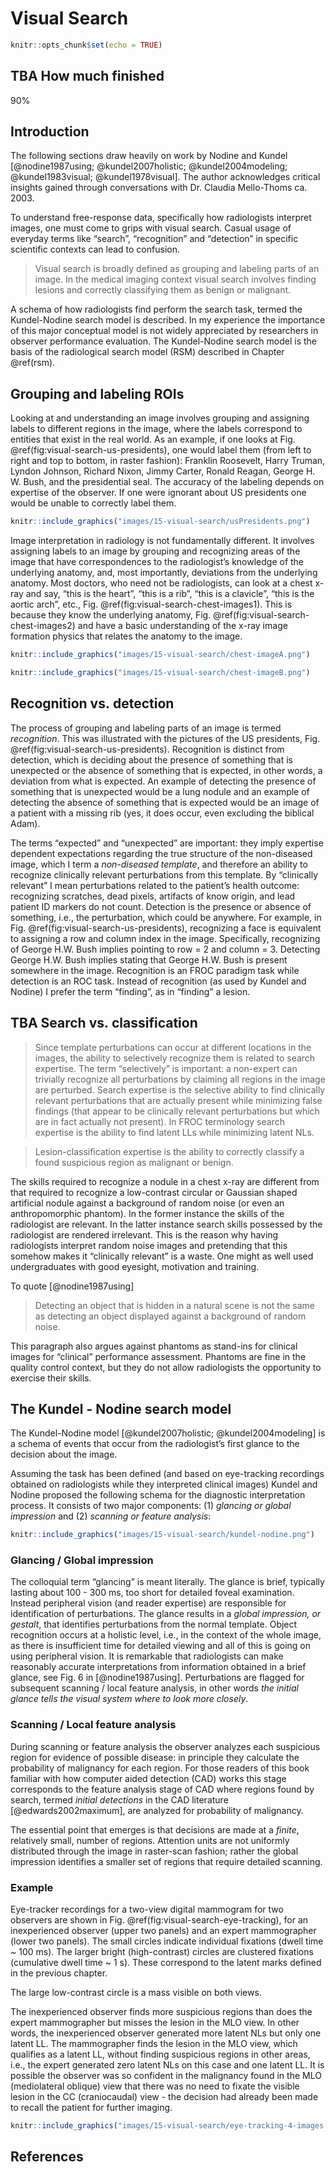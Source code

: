 # Visual Search {#visual-search}


```r
knitr::opts_chunk$set(echo = TRUE)
```


## TBA How much finished {#visual-search-how-much-finished}
90%



## Introduction {#visual-search-intro}

The following sections draw heavily on work by Nodine and Kundel [@nodine1987using; @kundel2007holistic; @kundel2004modeling; @kundel1983visual; @kundel1978visual]. The author acknowledges critical insights gained through conversations with Dr. Claudia Mello-Thoms ca. 2003.


To understand free-response data, specifically how radiologists interpret images, one must come to grips with visual search. Casual usage of everyday terms like "search", "recognition" and "detection" in specific scientific contexts can lead to confusion.

>
Visual search is broadly defined as grouping and labeling parts of an image. In the medical imaging context visual search involves finding lesions and correctly classifying them as benign or malignant.


A schema of how radiologists find perform the search task, termed the Kundel-Nodine search model is described. In my experience the importance of this major conceptual model is not widely appreciated by researchers in observer performance evaluation. The Kundel-Nodine search model is the basis of the radiological search model (RSM) described in Chapter \@ref(rsm). 




## Grouping and labeling ROIs {#visual-search-grouping-labeling-rois}

Looking at and understanding an image involves grouping and assigning labels to different regions in the image, where the labels correspond to entities that exist in the real world. As an example, if one looks at Fig. \@ref(fig:visual-search-us-presidents), one would label them (from left to right and top to bottom, in raster fashion): Franklin Roosevelt, Harry Truman, Lyndon Johnson, Richard Nixon, Jimmy Carter, Ronald Reagan, George H. W. Bush, and the presidential seal. The accuracy of the labeling depends on expertise of the observer. If one were ignorant about US presidents one would be unable to correctly label them. 


```r
knitr::include_graphics("images/15-visual-search/usPresidents.png")
``` 


Image interpretation in radiology is not fundamentally different. It involves assigning labels to an image by grouping and recognizing areas of the image that have correspondences to the radiologist’s knowledge of the underlying anatomy, and, most importantly, deviations from the underlying anatomy. Most doctors, who need not be radiologists, can look at a chest x-ray and say, "this is the heart", "this is a rib", "this is a clavicle", "this is the aortic arch", etc., Fig. \@ref(fig:visual-search-chest-images1). This is because they know the underlying anatomy, Fig. \@ref(fig:visual-search-chest-images2) and have a basic understanding of the x-ray image formation physics that relates the anatomy to the image.



```r
knitr::include_graphics("images/15-visual-search/chest-imageA.png")
``` 



```r
knitr::include_graphics("images/15-visual-search/chest-imageB.png")
``` 



## Recognition vs. detection {#visual-search-recognition-detection}

The process of grouping and labeling parts of an image is termed *recognition*. This was illustrated with the pictures of the US presidents, Fig. \@ref(fig:visual-search-us-presidents). Recognition is distinct from detection, which is deciding about the presence of something that is unexpected or the absence of something that is expected, in other words, a deviation from what is expected. An example of detecting the presence of something that is unexpected would be a lung nodule and an example of detecting the absence of something that is expected would be an image of a patient with a missing rib (yes, it does occur, even excluding the biblical Adam). 

The terms "expected" and "unexpected" are important: they imply expertise dependent expectations regarding the true structure of the non-diseased image, which I term a *non-diseased template*, and therefore an ability to recognize  clinically relevant perturbations from this template. By "clinically relevant" I mean perturbations related to the patient's health outcome: recognizing scratches, dead pixels, artifacts of know origin, and lead patient ID markers do not count. Detection is the presence or absence of something, i.e., the perturbation, which could be anywhere. For example, in Fig. \@ref(fig:visual-search-us-presidents), recognizing a face is equivalent to assigning a row and column index in the image. Specifically, recognizing of George H.W. Bush implies pointing to row = 2 and column = 3. Detecting George H.W. Bush implies stating that George H.W. Bush is present somewhere in the image. Recognition is an FROC paradigm task while detection is an ROC task. Instead of recognition (as used by Kundel and Nodine) I prefer the term "finding", as in "finding" a lesion.


## TBA Search vs. classification {#visual-search-search-classification}

>Since template perturbations can occur at different locations in the images, the ability to selectively recognize them is related to search expertise. The term "selectively" is important: a non-expert can trivially recognize all perturbations by claiming all regions in the image are perturbed. Search expertise is the selective ability to find clinically relevant perturbations that are actually present while minimizing false findings (that appear to be clinically relevant perturbations but which are in fact actually not present). In FROC terminology search expertise is the ability to find latent LLs while minimizing latent NLs. 

>Lesion-classification expertise is the ability to correctly classify a found suspicious region as malignant or benign. 

The skills required to recognize a nodule in a chest x-ray are different from that required to recognize a low-contrast circular or Gaussian shaped artificial nodule against a background of random noise (or even an anthropomorphic phantom). In the former instance the skills of the radiologist are relevant. In the latter instance search skills possessed by the radiologist are rendered irrelevant. This is the reason why having radiologists interpret random noise images and pretending that this somehow makes it “clinically relevant” is a waste. One might as well used undergraduates with good eyesight, motivation and training. 

To quote [@nodine1987using] 

> Detecting an object that is hidden in a natural scene is not the same as detecting an object displayed against a background of random noise.

This paragraph also argues against phantoms as stand-ins for clinical images for "clinical" performance assessment. Phantoms are fine in the quality control context, but they do not allow radiologists the opportunity to exercise their skills.
 

## The Kundel - Nodine search model {#visual-search-kundel-nodine-model}

The Kundel-Nodine model [@kundel2007holistic; @kundel2004modeling] is a schema of events that occur from the radiologist's first glance to the decision about the image.  

Assuming the task has been defined (and based on eye-tracking recordings obtained on radiologists while they interpreted clinical images) Kundel and Nodine proposed the following schema for the diagnostic interpretation process. It consists of two major components: (1) *glancing or global impression* and (2) *scanning or feature analysis*:



```r
knitr::include_graphics("images/15-visual-search/kundel-nodine.png")
``` 



### Glancing / Global impression {#visual-search-glancing-global-impression}

The colloquial term "glancing" is meant literally. The glance is brief, typically lasting about 100 - 300 ms, too short for detailed foveal examination. Instead peripheral vision (and reader expertise) are responsible for identification of perturbations. The glance results in a *global impression, or gestalt*, that identifies perturbations from the normal template. Object recognition occurs at a holistic level, i.e., in the context of the whole image, as there is insufficient time for detailed viewing and all of this is going on using peripheral vision. It is remarkable that radiologists can make reasonably accurate interpretations from information obtained in a brief glance, see Fig. 6 in [@nodine1987using]. Perturbations are flagged for subsequent scanning / local feature analysis, in other words *the initial glance tells the visual system where to look more closely*. 

### Scanning / Local feature analysis {#visual-search-scanning-local-feature-analysis}

During scanning or feature analysis the observer analyzes each suspicious region for evidence of possible disease: in principle they calculate the probability of malignancy for each region. For those readers of this book familiar with how computer aided detection (CAD) works this stage corresponds to the feature analysis stage of CAD where regions found by search, termed *initial detections* in the CAD literature [@edwards2002maximum], are analyzed for probability of malignancy. 

The essential point that emerges is that decisions are made at a *finite*, relatively small, number of regions. Attention units are not uniformly distributed through the image in raster-scan fashion; rather the global impression identifies a smaller set of regions that require detailed scanning.


### Example {#visual-search-scanning-local-feature-analysis}

Eye-tracker recordings for a two-view digital mammogram for two observers are shown in Fig. \@ref(fig:visual-search-eye-tracking), for an inexperienced observer (upper two panels) and an expert mammographer (lower two panels). The small circles indicate individual fixations (dwell time ~ 100 ms). The larger bright (high-contrast) circles are clustered fixations (cumulative dwell time ~ 1 s). These correspond to the latent marks defined in the previous chapter. 

The large low-contrast circle is a mass visible on both views. 

The inexperienced observer finds more suspicious regions than does the expert mammographer but misses the lesion in the MLO view. In other words, the inexperienced observer generated more latent NLs but only one latent LL. The mammographer finds the lesion in the MLO view, which qualifies as a latent LL, without finding suspicious regions in other areas, i.e., the expert generated zero latent NLs on this case and one latent LL. It is possible the observer was so confident in the malignancy found in the MLO (mediolateral oblique) view that there was no need to fixate the visible lesion in the CC (craniocaudal) view - the decision had already been made to recall the patient for further imaging.



```r
knitr::include_graphics("images/15-visual-search/eye-tracking-4-images.png")
``` 




## References {#visual-search-references}

